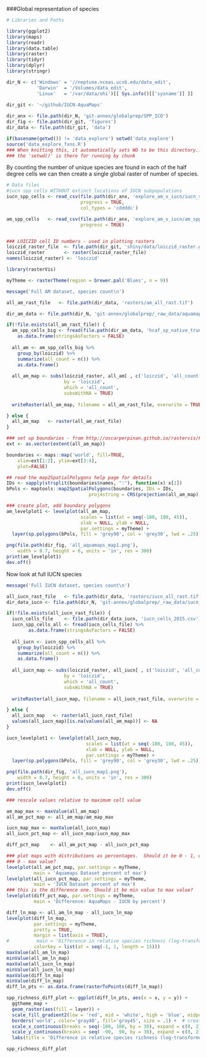 ###Global representation of species

```r

# Libraries and Paths

library(ggplot2)
library(maps)
library(readr)
library(data.table)
library(raster)
library(tidyr)
library(dplyr)
library(stringr)

dir_N <- c('Windows' = '//neptune.nceas.ucsb.edu/data_edit',
           'Darwin'  = '/Volumes/data_edit',
           'Linux'   = '/var/data/ohi')[[ Sys.info()[['sysname']] ]]

dir_git <- '~/github/IUCN-AquaMaps'
  
dir_anx <- file.path(dir_N, 'git-annex/globalprep/SPP_ICO')
dir_fig <- file.path(dir_git, 'figures')
dir_data <- file.path(dir_git, 'data')

if(basename(getwd()) != 'data_explore') setwd('data_explore')
source('data_explore_fxns.R')
### When knitting this, it automatically sets WD to be this directory...
### the 'setwd()' is there for running by chunk
```

By counting the number of unique species are found in each of the half degree cells we can then create a single global raster of number of species.

```r

# Data files
#iucn spp cells WITHOUT extinct locations of IUCN subpopulations
iucn_spp_cells <- read_csv(file.path(dir_anx, 'explore_am_v_iucn/iucn_spp_cells_2015.csv'), 
                           progress = TRUE,
                           col_types = 'cddddc')

am_spp_cells   <- read_csv(file.path(dir_anx, 'explore_am_v_iucn/am_spp_cells_2015.csv'), 
                           progress = TRUE)


### LOICZID cell ID numbers - used in plotting rasters
loiczid_raster_file  <- file.path(dir_git, 'shiny/data/loiczid_raster.grd')
loiczid_raster       <- raster(loiczid_raster_file)
names(loiczid_raster) <- 'loiczid'
```

```r

library(rasterVis)

myTheme <- rasterTheme(region = brewer.pal('Blues', n = 9))

message('Full AM dataset, species count\n')

all_am_rast_file   <- file.path(dir_data, 'rasters/am_all_rast.tif')

dir_am_data <- file.path(dir_N, 'git-annex/globalprep/_raw_data/aquamaps/v2015/csv')

if(!file.exists(all_am_rast_file)) {
  am_spp_cells_big <- fread(file.path(dir_am_data, 'hcaf_sp_native_trunc.csv')) %>%
    as.data.frame(stringsAsFactors = FALSE)
  
  all_am <- am_spp_cells_big %>%
    group_by(loiczid) %>%
    summarize(all_count = n()) %>%
    as.data.frame()
  
  all_am_map <- subs(loiczid_raster, all_am[ , c('loiczid', 'all_count')], 
                     by = 'loiczid', 
                     which = 'all_count', 
                     subsWithNA = TRUE)
  
  writeRaster(all_am_map, filename = all_am_rast_file, overwrite = TRUE)

} else {
  all_am_map   <- raster(all_am_rast_file)
}

### set up boundaries - from http://oscarperpinan.github.io/rastervis/FAQ.html#sec-7
ext <- as.vector(extent(all_am_map))

boundaries <- maps::map('world', fill=TRUE,
    xlim=ext[1:2], ylim=ext[3:4],
    plot=FALSE)

## read the map2SpatialPolygons help page for details
IDs <- sapply(strsplit(boundaries$names, ":"), function(x) x[1])
bPols <- maptools::map2SpatialPolygons(boundaries, IDs = IDs,
                              proj4string = CRS(projection(all_am_map)))

### create plot, add boundary polygons
am_levelplot1 <- levelplot(all_am_map, 
                           scales = list(at = seq(-180, 180, 45)),
                           xlab = NULL, ylab = NULL,
                           par.settings = myTheme) + 
  layer(sp.polygons(bPols, fill = 'grey90', col = 'grey30', lwd = .25))

png(file.path(dir_fig, 'all_aquamaps_map1.png'),
    width = 8.7, height = 6, units = 'in', res = 300)
print(am_levelplot1)
dev.off()

```

Now look at full IUCN species

```r

message('Full IUCN dataset, species count\n')

all_iucn_rast_file   <- file.path(dir_data, 'rasters/iucn_all_rast.tif')
dir_data_iucn <- file.path(dir_N, 'git-annex/globalprep/_raw_data/iucn_spp')

if(!file.exists(all_iucn_rast_file)) {
  iucn_cells_file    <- file.path(dir_data_iucn, 'iucn_cells_2015.csv')
  iucn_spp_cells_all <- fread(iucn_cells_file) %>%
        as.data.frame(stringsAsFactors = FALSE)
  
  all_iucn <- iucn_spp_cells_all %>%
    group_by(loiczid) %>%
    summarize(all_count = n()) %>%
    as.data.frame()
  
  all_iucn_map <- subs(loiczid_raster, all_iucn[ , c('loiczid', 'all_count')], 
                     by = 'loiczid', 
                     which = 'all_count', 
                     subsWithNA = TRUE)
  
  writeRaster(all_iucn_map, filename = all_iucn_rast_file, overwrite = TRUE)

} else {
  all_iucn_map   <- raster(all_iucn_rast_file)
  values(all_iucn_map)[is.na(values(all_am_map))] <- NA
}

iucn_levelplot1 <- levelplot(all_iucn_map, 
                             scales = list(at = seq(-180, 180, 45)),
                             xlab = NULL, ylab = NULL,
                             par.settings = myTheme) + 
  layer(sp.polygons(bPols, fill = 'grey90', col = 'grey30', lwd = .25))

png(file.path(dir_fig, 'all_iucn_map1.png'),
    width = 8.7, height = 6, units = 'in', res = 300)
print(iucn_levelplot1)
dev.off()

```

``` r
### rescale values relative to maximum cell value

am_map_max <- maxValue(all_am_map)
all_am_pct_map <- all_am_map/am_map_max

iucn_map_max <- maxValue(all_iucn_map)
all_iucn_pct_map <- all_iucn_map/iucn_map_max

diff_pct_map    <- all_am_pct_map - all_iucn_pct_map

### plot maps with distributions as percentages.  Should it be 0 - 1, or 
### 0 - max value?
levelplot(all_am_pct_map, par.settings = myTheme, 
          main = 'Aquamaps Dataset percent of max')
levelplot(all_iucn_pct_map, par.settings = myTheme, 
          main = 'IUCN Dataset percent of max')
### this is the difference one. Should it be min value to max value?
levelplot(diff_pct_map, par.settings = myTheme, 
          main = 'Difference: AquaMaps - IUCN by percent')

diff_ln_map <- all_am_ln_map - all_iucn_ln_map
levelplot(diff_ln_map, 
          par.settings = myTheme, 
          pretty = TRUE,
          margin = list(axis = TRUE),
#          main = 'Difference in relative species richness (log-transformed): AquaMaps - IUCN', 
          colorkey = list(at = seq(-1, 1, length = 15)))
maxValue(all_am_ln_map)
minValue(all_am_ln_map)
maxValue(all_iucn_ln_map)
minValue(all_iucn_ln_map)
maxValue(diff_ln_map)
minValue(diff_ln_map)
diff_ln_pts <- as.data.frame(rasterToPoints(diff_ln_map))

spp_richness_diff_plot <- ggplot(diff_ln_pts, aes(x = x, y = y)) +
  ggtheme_map + 
  geom_raster(aes(fill = layer)) +
  scale_fill_gradient2(low = 'red', mid = 'white', high = 'blue', midpoint = 0) +
  borders('world', color='gray40', fill='gray45', size = .1) +  # create a layer of borders
  scale_x_continuous(breaks = seq(-180, 180, by = 30), expand = c(0, 2)) +
  scale_y_continuous(breaks = seq( -90,  90, by = 30), expand = c(0, 2)) +
  labs(title = 'Difference in relative species richness (log-transformed): AquaMaps - IUCN', x = NULL, y = NULL) 

spp_richness_diff_plot


```
